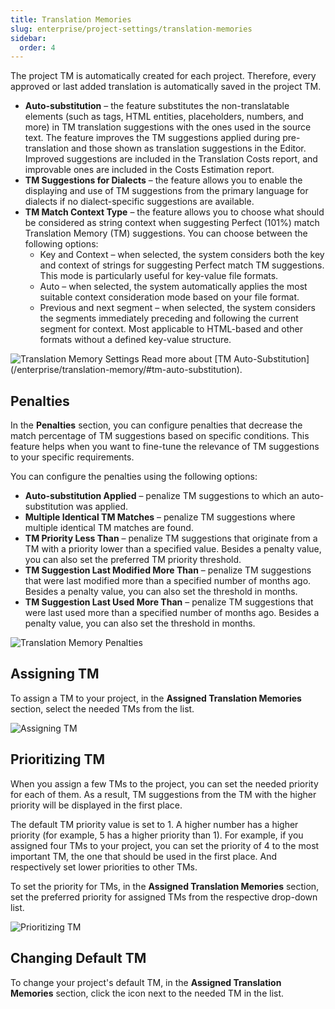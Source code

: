 ```yaml
---
title: Translation Memories
slug: enterprise/project-settings/translation-memories
sidebar:
  order: 4
---
```



The project TM is automatically created for each project. Therefore, every approved or last added translation is automatically saved in the project TM.

* **Auto-substitution** &ndash; the feature substitutes the non-translatable elements (such as tags, HTML entities, placeholders, numbers, and more) in TM translation suggestions with the ones used in the source text. The feature improves the TM suggestions applied during pre-translation and those shown as translation suggestions in the Editor. Improved suggestions are included in the Translation Costs report, and improvable ones are included in the Costs Estimation report.
* **TM Suggestions for Dialects** &ndash; the feature allows you to enable the displaying and use of TM suggestions from the primary language for dialects if no dialect-specific suggestions are available.
* **TM Match Context Type** &ndash; the feature allows you to choose what should be considered as string context when suggesting Perfect (101%) match Translation Memory (TM) suggestions. You can choose between the following options:
  * Key and Context &ndash; when selected, the system considers both the key and context of strings for suggesting Perfect match TM suggestions. This mode is particularly useful for key-value file formats.
  * Auto &ndash; when selected, the system automatically applies the most suitable context consideration mode based on your file format.
  * Previous and next segment &ndash; when selected, the system considers the segments immediately preceding and following the current segment for context. Most applicable to HTML-based and other formats without a defined key-value structure.

<Image src={tmSettings} alt="Translation Memory Settings" />

<ReadMore>
  Read more about [TM Auto-Substitution](/enterprise/translation-memory/#tm-auto-substitution).
</ReadMore>

## Penalties

In the **Penalties** section, you can configure penalties that decrease the match percentage of TM suggestions based on specific conditions. This feature helps when you want to fine-tune the relevance of TM suggestions to your specific requirements.

You can configure the penalties using the following options:

* **Auto-substitution Applied** &ndash; penalize TM suggestions to which an auto-substitution was applied.
* **Multiple Identical TM Matches** &ndash; penalize TM suggestions where multiple identical TM matches are found.
* **TM Priority Less Than** &ndash; penalize TM suggestions that originate from a TM with a priority lower than a specified value. Besides a penalty value, you can also set the preferred TM priority threshold.
* **TM Suggestion Last Modified More Than** &ndash; penalize TM suggestions that were last modified more than a specified number of months ago. Besides a penalty value, you can also set the threshold in months.
* **TM Suggestion Last Used More Than** &ndash; penalize TM suggestions that were last used more than a specified number of months ago. Besides a penalty value, you can also set the threshold in months.

<Image src={tmPenalties} alt="Translation Memory Penalties" />

## Assigning TM

To assign a TM to your project, in the **Assigned Translation Memories** section, select the needed TMs from the list.

<Image src={tmAssigning} alt="Assigning TM" />

## Prioritizing TM

When you assign a few TMs to the project, you can set the needed priority for each of them. As a result, TM suggestions from the TM with the higher priority will be displayed in the first place.

The default TM priority value is set to 1. A higher number has a higher priority (for example, 5 has a higher priority than 1). For example, if you assigned four TMs to your project, you can set the priority of 4 to the most important TM, the one that should be used in the first place. And respectively set lower priorities to other TMs.

To set the priority for TMs, in the **Assigned Translation Memories** section, set the preferred priority for assigned TMs from the respective drop-down list.

<Image src={tmPrioritizing} alt="Prioritizing TM" />

## Changing Default TM

To change your project's default TM, in the **Assigned Translation Memories** section, click the <Icon name="mdi:star-outline" class="inline-icon" /> icon next to the needed TM in the list.
